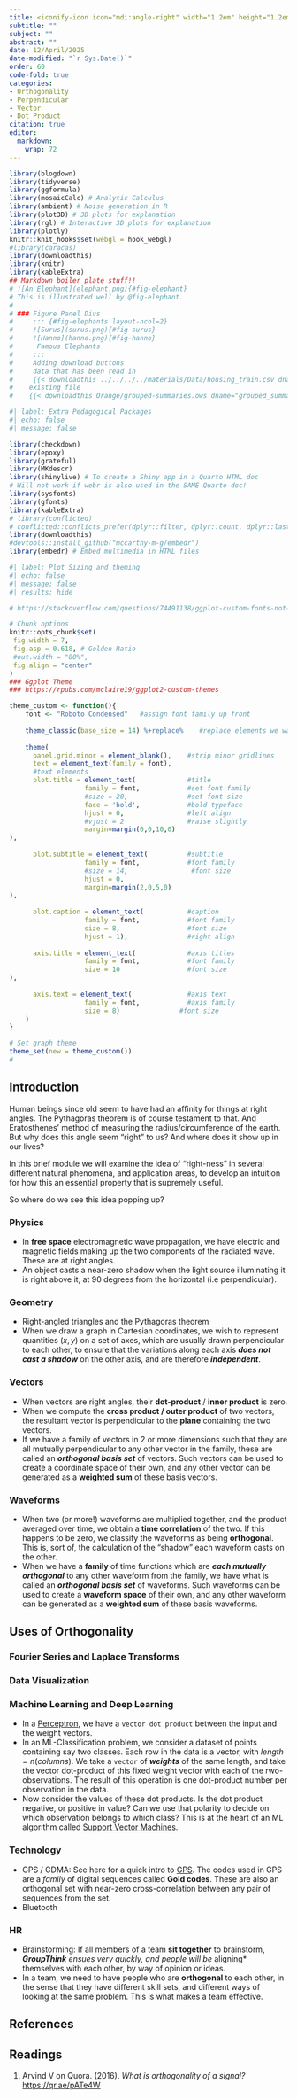 ```yaml
---
title: <iconify-icon icon="mdi:angle-right" width="1.2em" height="1.2em"></iconify-icon> <iconify-icon icon="gravity-ui:function" width="1.2em" height="1.2em"></iconify-icon> Things at Right Angles
subtitle: ""
subject: ""
abstract: ""
date: 12/April/2025
date-modified: "`r Sys.Date()`"
order: 60
code-fold: true
categories:
- Orthogonality
- Perpendicular
- Vector
- Dot Product
citation: true
editor: 
  markdown: 
    wrap: 72
---
```


```r
library(blogdown)
library(tidyverse)
library(ggformula)
library(mosaicCalc) # Analytic Calculus
library(ambient) # Noise generation in R
library(plot3D) # 3D plots for explanation
library(rgl) # Interactive 3D plots for explanation
library(plotly)
knitr::knit_hooks$set(webgl = hook_webgl)
#library(caracas)
library(downloadthis)
library(knitr)
library(kableExtra)
## Markdown boiler plate stuff!!
# ![An Elephant](elephant.png){#fig-elephant}
# This is illustrated well by @fig-elephant.
# 
# ### Figure Panel Divs
#     ::: {#fig-elephants layout-ncol=2}
#     ![Surus](surus.png){#fig-surus}
#     ![Hanno](hanno.png){#fig-hanno}
#      Famous Elephants
#     :::
#     Adding download buttons
#     data that has been read in
#     {{< downloadthis ../../../../materials/Data/housing_train.csv dname="house_prices" label="Download the House Prices Dataset" icon="database-fill-down" type="info" >}}
#    existing file
#    {{< downloadthis Orange/grouped-summaries.ows dname="grouped_summaries" label="Download the Orange Workflow" icon="database-fill-down" type="info" >}} 

```

```r
#| label: Extra Pedagogical Packages
#| echo: false
#| message: false

library(checkdown)
library(epoxy)
library(grateful)
library(MKdescr)
library(shinylive) # To create a Shiny app in a Quarto HTML doc
# Will not work if webr is also used in the SAME Quarto doc!
library(sysfonts)
library(gfonts)
library(kableExtra)
# library(conflicted)
# conflicted::conflicts_prefer(dplyr::filter, dplyr::count, dplyr::last, dplyr::glimpse, base::max)
library(downloadthis)
#devtools::install_github("mccarthy-m-g/embedr")
library(embedr) # Embed multimedia in HTML files
```


```r
#| label: Plot Sizing and theming
#| echo: false
#| message: false
#| results: hide

# https://stackoverflow.com/questions/74491138/ggplot-custom-fonts-not-working-in-quarto

# Chunk options
knitr::opts_chunk$set(
 fig.width = 7,
 fig.asp = 0.618, # Golden Ratio
 #out.width = "80%",
 fig.align = "center"
)
### Ggplot Theme
### https://rpubs.com/mclaire19/ggplot2-custom-themes

theme_custom <- function(){ 
    font <- "Roboto Condensed"   #assign font family up front
    
    theme_classic(base_size = 14) %+replace%    #replace elements we want to change
    
    theme(
      panel.grid.minor = element_blank(),    #strip minor gridlines
      text = element_text(family = font),
      #text elements
      plot.title = element_text(             #title
                   family = font,            #set font family
                   #size = 20,               #set font size
                   face = 'bold',            #bold typeface
                   hjust = 0,                #left align
                   #vjust = 2                #raise slightly
                   margin=margin(0,0,10,0)
),               
      
      plot.subtitle = element_text(          #subtitle
                   family = font,            #font family
                   #size = 14,                #font size
                   hjust = 0,
                   margin=margin(2,0,5,0)
),               
      
      plot.caption = element_text(           #caption
                   family = font,            #font family
                   size = 8,                 #font size
                   hjust = 1),               #right align
      
      axis.title = element_text(             #axis titles
                   family = font,            #font family
                   size = 10                 #font size
),
      
      axis.text = element_text(              #axis text
                   family = font,            #axis family
                   size = 8)               #font size
    )
}

# Set graph theme
theme_set(new = theme_custom())
#
```


## Introduction

Human beings since old seem to have had an affinity for things at right angles. The Pythagoras theorem is of course testament to that. And Eratosthenes' method of measuring the radius/circumference of the earth. But why does this angle seem "right" to us? And where does it show up in our lives? 

In this brief module we will examine the idea of "right-ness" in several different natural phenomena, and application areas, to develop an intuition for how this an essential property that is supremely useful.

So where do we see this idea popping up?

### Physics

- In **free space** electromagnetic wave propagation, we have electric and magnetic fields making up the two components of the radiated wave. These are at right angles. 
- An object casts a near-zero shadow when the light source illuminating it is right above it, at 90 degrees from the horizontal (i.e perpendicular). 

### Geometry

- Right-angled triangles and the Pythagoras theorem
- When we draw a graph in Cartesian coordinates, we wish to represent quantities $(x,y)$ on a set of axes, which are usually drawn perpendicular to each other, to ensure that the variations along each axis ***does not cast a shadow*** on the other axis, and are therefore ***independent***. 


### Vectors
- When vectors are right angles, their **dot-product** / **inner product** is zero. 
- When we compute the **cross product / outer product** of two vectors, the resultant vector is perpendicular to the **plane** containing the two vectors. 
- If we have a family of vectors in 2 or more dimensions such that they are all mutually perpendicular to any other vector in the family, these are called an ***orthogonal basis set*** of vectors. Such vectors can be used to create a coordinate space of their own, and any other vector can be generated as a **weighted sum** of these basis vectors. 


### Waveforms
- When two (or more!) waveforms are multiplied together, and the product averaged over time, we obtain a **time correlation** of the two. If this happens to be zero, we classify the waveforms as being **orthogonal**. This is, sort of, the calculation of the "shadow" each waveform casts on the other. 
- When we have a **family** of time functions which are ***each mutually orthogonal*** to any other waveform from the family, we have what is called an ***orthogonal basis set*** of waveforms. Such waveforms can be used to create a **waveform space** of their own, and any other waveform can be generated as a **weighted sum** of these basis waveforms. 

## Uses of Orthogonality

### Fourier Series and Laplace Transforms

### Data Visualization

### Machine Learning and Deep Learning
- In a [Perceptron](../../100-AI/20-Perceptron/index.qmd), we have a `vector dot product` between the input and the weight vectors. 
- In an ML-Classification problem, we consider a dataset of points containing say two classes. Each row in the data is a vector, with $length = n(columns)$. We take a `vector` of ***weights*** of the same length, and take the vector dot-product of this fixed weight vector with each of the rwo-observations. The result of this operation is one dot-product number per observation in the data.\
- Now consider the values of these dot products. Is the dot product negative, or positive in value? Can we use that polarity to decide on which observation belongs to which class? This is at the heart of an ML algorithm called [Support Vector Machines](). 


### Technology
- GPS / CDMA: See here for a quick intro to [GPS](https://arvindvenkatadri.com/teaching/3-order-and-chaos/modules/5b-voronoi/#proximities-in-the-gps-system-1). The codes used in GPS are a *family* of digital sequences called **Gold codes**. These are also an orthogonal set with near-zero cross-correlation between any pair of sequences from the set. 
- Bluetooth

### HR

- Brainstorming: If all members of a team **sit together** to brainstorm, ***GroupThink** ensues very quickly, and people will be *aligning* themselves with each other, by way of opinion or ideas. 
- In a team, we need to have people who are **orthogonal** to each other, in the sense that they have different skill sets, and different ways of looking at the same problem. This is what makes a team effective.


## References


## Readings

1. Arvind V on Quora. (2016). *What is orthogonality of a signal?* <https://qr.ae/pATe4W>
